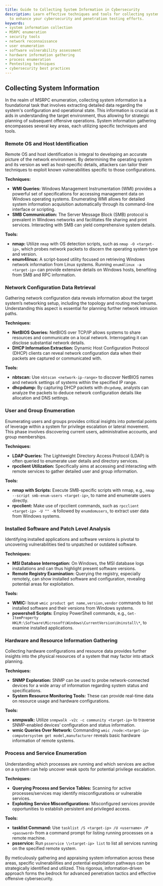 ```yaml
---
title: Guide to Collecting System Information in Cybersecurity
description: Learn effective techniques and tools for collecting system information
  to enhance your cybersecurity and penetration testing efforts.
keywords:
- system information collection
- MSRPC enumeration
- security tools
- network reconnaissance
- user enumeration
- software vulnerability assessment
- hardware information gathering
- process enumeration
- Pentesting techniques
- cybersecurity best practices
---
```


## Collecting System Information

In the realm of MSRPC enumeration, collecting system information is a foundational task that involves extracting detailed data regarding the system's configuration and operational state. This information is crucial as it aids in understanding the target environment, thus allowing for strategic planning of subsequent offensive operations. System information gathering encompasses several key areas, each utilizing specific techniques and tools.

### Remote OS and Host Identification

Remote OS and host identification is integral to developing an accurate picture of the network environment. By determining the operating system and its version as well as host-specific details, attackers can tailor their techniques to exploit known vulnerabilities specific to those configurations.

**Techniques:**
- **WMI Queries:** Windows Management Instrumentation (WMI) provides a powerful set of specifications for accessing management data on Windows operating systems. Enumerating WMI allows for detailed system information acquisition automatically through its command-line interface or scripting.
- **SMB Communication:** The Server Message Block (SMB) protocol is prevalent in Windows networks and facilitates file sharing and print services. Interacting with SMB can yield comprehensive system details.

**Tools:**
- **nmap:** Utilize `nmap` with OS detection scripts, such as `nmap -O <target-ip>`, which probes network packets to discern the operating system type and version.
- **enum4linux:** A script-based utility focused on retrieving Windows network information from Linux systems. Running `enum4linux -a <target-ip>` can provide extensive details on Windows hosts, benefiting from SMB and RPC information.

### Network Configuration Data Retrieval

Gathering network configuration data reveals information about the target system’s networking setup, including the topology and routing mechanisms. Understanding this aspect is essential for planning further network intrusion paths.

**Techniques:**
- **NetBIOS Queries:** NetBIOS over TCP/IP allows systems to share resources and communicate on a local network. Interrogating it can disclose substantial network details.
- **DHCP Information Extraction:** Dynamic Host Configuration Protocol (DHCP) clients can reveal network configuration data when their packets are captured or communicated with.

**Tools:**
- **nbtscan:** Use `nbtscan <network-ip-range>` to discover NetBIOS names and network settings of systems within the specified IP range.
- **dhcpdump:** By capturing DHCP packets with `dhcpdump`, analysts can analyze the packets to deduce network configuration details like allocation and DNS settings.

### User and Group Enumeration

Enumerating users and groups provides critical insights into potential points of leverage within a system for privilege escalation or lateral movement. This phase involves discovering current users, administrative accounts, and group memberships.

**Techniques:**
- **LDAP Queries:** The Lightweight Directory Access Protocol (LDAP) is often queried to enumerate user details and directory services.
- **rpcclient Utilization:** Specifically aims at accessing and interacting with remote services to gather detailed user and group information.

**Tools:**
- **nmap with Scripts:** Execute SMB-specific scripts with nmap, e.g., `nmap --script smb-enum-users <target-ip>`, to name and enumerate users directly.
- **rpcclient:** Make use of rpcclient commands, such as `rpcclient <target-ip> -U "" -N` followed by `enumdomusers`, to extract user data from Windows systems.

### Installed Software and Patch Level Analysis

Identifying installed applications and software versions is pivotal to uncovering vulnerabilities tied to unpatched or outdated software.

**Techniques:**
- **MSI Database Interrogation:** On Windows, the MSI database logs installations and can thus highlight present software versions.
- **Remote Registry Examination:** Querying the registry, especially remotely, can show installed software and configuration, revealing potential areas for exploitation.

**Tools:**
- **WMIC:** Issue `wmic product get name,version,vendor` commands to list installed software and their versions from Windows systems.
- **powershell Scripts:** Employ PowerShell commands, e.g., `Get-ItemProperty HKLM:\Software\Microsoft\Windows\CurrentVersion\Uninstall\*`, to examine installed applications.

### Hardware and Resource Information Gathering

Collecting hardware configurations and resource data provides further insights into the physical resources of a system that may factor into attack planning.

**Techniques:**
- **SNMP Exploration:** SNMP can be used to probe network-connected devices for a wide array of information regarding system status and specifications.
- **System Resource Monitoring Tools:** These can provide real-time data on resource usage and hardware configurations.

**Tools:**
- **snmpwalk:** Utilize `snmpwalk -v2c -c community <target-ip>` to traverse SNMP-enabled devices’ configuration and status information.
- **wmic Queries Over Network:** Commanding `wmic /node:<target-ip> computersystem get model,manufacturer` reveals basic hardware information of remote systems.

### Process and Service Enumeration

Understanding which processes are running and which services are active on a system can help uncover weak spots for potential privilege escalation.

**Techniques:**
- **Querying Process and Service Tables:** Scanning for active processes/services may identify misconfigurations or vulnerable services.
- **Exploiting Service Misconfigurations:** Misconfigured services provide opportunities to establish persistent and privileged access.

**Tools:**
- **tasklist Command:** Use `tasklist /S <target-ip> /U <username> /P <password>` from a command prompt for listing running processes on a remote machine.
- **psservice:** Run `psservice \\<target-ip> list` to list all services running on the specified remote system.

By meticulously gathering and appraising system information across these areas, specific vulnerabilities and potential exploitation pathways can be strategically identified and utilized. This rigorous, information-driven approach forms the bedrock for advanced penetration tactics and effective offensive cybersecurity.
